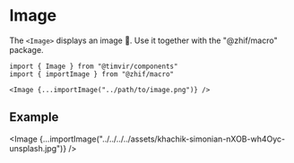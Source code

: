 

# Image

The `<Image>` displays an image 🤔. Use it together with the "@zhif/macro" package.

```
import { Image } from "@timvir/components"
import { importImage } from "@zhif/macro"

<Image {...importImage("../path/to/image.png")} />
```

## Example

<Image {...importImage("../../../../assets/khachik-simonian-nXOB-wh4Oyc-unsplash.jpg")} />
